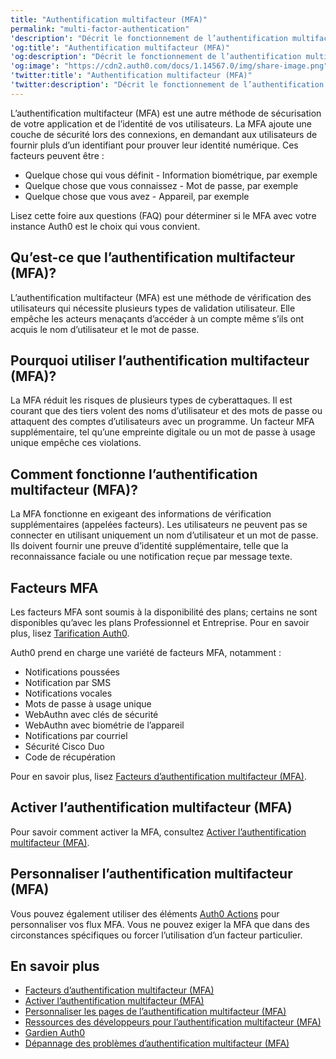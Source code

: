 ```yaml
---
title: "Authentification multifacteur (MFA)"
permalink: "multi-factor-authentication"
'description': "Décrit le fonctionnement de l’authentification multifacteur (MFA) dans Auth0."
'og:title': "Authentification multifacteur (MFA)"
'og:description': "Décrit le fonctionnement de l’authentification multifacteur (MFA) dans Auth0."
'og:image': "https://cdn2.auth0.com/docs/1.14567.0/img/share-image.png"
'twitter:title': "Authentification multifacteur (MFA)"
'twitter:description': "Décrit le fonctionnement de l’authentification multifacteur (MFA) dans Auth0."
---
```


<Card title="Vue d’ensemble">

L’authentification multifacteur (MFA) est une autre méthode de sécurisation de votre application et de l’identité de vos utilisateurs. La MFA ajoute une couche de sécurité lors des connexions, en demandant aux utilisateurs de fournir pluls d’un identifiant pour prouver leur identité numérique. Ces facteurs peuvent être :

* Quelque chose qui vous définit - Information biométrique, par exemple
* Quelque chose que vous connaissez - Mot de passe, par exemple
* Quelque chose que vous avez - Appareil, par exemple

Lisez cette foire aux questions (FAQ) pour déterminer si le MFA avec votre instance Auth0 est le choix qui vous convient.

</Card>

## Qu’est-ce que l’authentification multifacteur (MFA)?

L’authentification multifacteur (<Tooltip href="/docs/docs/fr-ca/glossary?term=multifactor-authentication" tip="Authentification multifacteur (MFA)
Processus d’authentification de l’utilisateur qui utilise un facteur en plus du nom d’utilisateur et du mot de passe, tel qu’un code par SMS." cta="Voir le glossaire">MFA</Tooltip>) est une méthode de vérification des utilisateurs qui nécessite plusieurs types de validation utilisateur. Elle empêche les acteurs menaçants d’accéder à un compte même s’ils ont acquis le nom d’utilisateur et le mot de passe.

## Pourquoi utiliser l’authentification multifacteur (MFA)?

La MFA réduit les risques de plusieurs types de cyberattaques. Il est courant que des tiers volent des noms d’utilisateur et des mots de passe ou attaquent des comptes d’utilisateurs avec un programme. Un facteur MFA supplémentaire, tel qu’une empreinte digitale ou un mot de passe à usage unique empêche ces violations.

## Comment fonctionne l’authentification multifacteur (MFA)?

La MFA fonctionne en exigeant des informations de vérification supplémentaires (appelées facteurs). Les utilisateurs ne peuvent pas se connecter en utilisant uniquement un nom d’utilisateur et un mot de passe. Ils doivent fournir une preuve d’identité supplémentaire, telle que la reconnaissance faciale ou une notification reçue par message texte.

## Facteurs MFA

<Warning>

Les facteurs MFA sont soumis à la disponibilité des plans; certains ne sont disponibles qu’avec les plans Professionnel et Entreprise. Pour en savoir plus, lisez [Tarification Auth0](https://auth0.com/pricing).

</Warning>

Auth0 prend en charge une variété de facteurs MFA, notamment :

* Notifications poussées
* Notification par SMS
* Notifications vocales
* Mots de passe à usage unique
* WebAuthn avec clés de sécurité
* WebAuthn avec biométrie de l’appareil
* Notifications par courriel
* Sécurité Cisco Duo
* Code de récupération

Pour en savoir plus, lisez [Facteurs d’authentification multifacteur (MFA)](/docs/fr-ca/secure/multi-factor-authentication/multi-factor-authentication-factors).

## Activer l’authentification multifacteur (MFA)

Pour savoir comment activer la MFA, consultez [Activer l’authentification multifacteur (MFA)](/docs/fr-ca/secure/multi-factor-authentication/enable-mfa).

## Personnaliser l’authentification multifacteur (MFA)

Vous pouvez également utiliser des éléments [Auth0 Actions](/docs/fr-ca/customize/actions) pour personnaliser vos flux MFA. Vous ne pouvez exiger la MFA que dans des circonstances spécifiques ou forcer l’utilisation d’un facteur particulier.

## En savoir plus

* [Facteurs d’authentification multifacteur (MFA)](/docs/fr-ca/secure/multi-factor-authentication/multi-factor-authentication-factors)
* [Activer l’authentification multifacteur (MFA)](/docs/fr-ca/secure/multi-factor-authentication/enable-mfa)
* [Personnaliser les pages de l’authentification multifacteur (MFA)](/docs/fr-ca/secure/multi-factor-authentication/customize-mfa)
* [Ressources des développeurs pour l’authentification multifacteur (MFA)](/docs/fr-ca/secure/multi-factor-authentication/multi-factor-authentication-developer-resources)
* [Gardien Auth0](/docs/fr-ca/secure/multi-factor-authentication/auth0-guardian)
* [Dépannage des problèmes d’authentification multifacteur (MFA)](/docs/fr-ca/troubleshoot/authentication-issues/troubleshoot-mfa-issues)